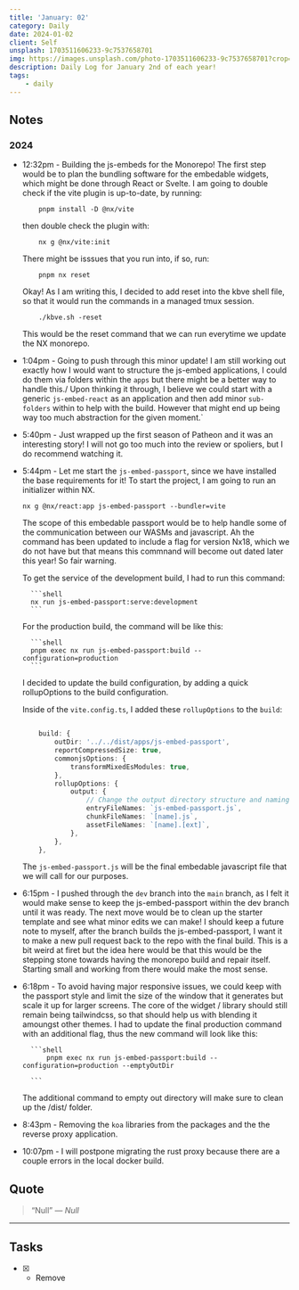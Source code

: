 ```yaml
---
title: 'January: 02'
category: Daily
date: 2024-01-02
client: Self
unsplash: 1703511606233-9c7537658701
img: https://images.unsplash.com/photo-1703511606233-9c7537658701?crop=entropy&cs=srgb&fm=jpg&ixid=MnwzNjM5Nzd8MHwxfHJhbmRvbXx8fHx8fHx8fDE2ODE3NDg2ODY&ixlib=rb-4.0.3&q=85
description: Daily Log for January 2nd of each year!
tags:
    - daily
---
```


## Notes

### 2024

- 12:32pm - Building the js-embeds for the Monorepo!
    The first step would be to plan the bundling software for the embedable widgets, which might be done through React or Svelte.
    I am going to double check if the vite plugin is up-to-date, by running:

    ```shell
        pnpm install -D @nx/vite
    ```
    
    then double check the plugin with:

    ```shell
        nx g @nx/vite:init
    ```

    There might be isssues that you run into, if so, run:

    ```shell
        pnpm nx reset
    ```

    Okay! As I am writing this, I decided to add reset into the kbve shell file, so that it would run the commands in a managed tmux session.

    ```shell
        ./kbve.sh -reset
    ```

    This would be the reset command that we can run everytime we update the NX monorepo.

- 1:04pm - Going to push through this minor update!
    I am still working out exactly how I would want to structure the js-embed applications, I could do them via folders within the `apps` but there might be a better way to handle this./
    Upon thinking it through, I believe we could start with a generic `js-embed-react` as an application and then add minor `sub-folders` within to help with the build.
    However that might end up being way too much abstraction for the given moment.` 

- 5:40pm - Just wrapped up the first season of Patheon and it was an interesting story! I will not go too much into the review or spoliers, but I do recommend watching it.

- 5:44pm - Let me start the `js-embed-passport`, since we have installed the base requirements for it!
    To start the project, I am going to run an initializer within NX.
    
    ```shell
    nx g @nx/react:app js-embed-passport --bundler=vite
    ```
    
    The scope of this embedable passport would be to help handle some of the communication between our WASMs and javascript.
    Ah the command has been updated to include a flag for version Nx18, which we do not have but that means this commnand will become out dated later this year! 
    So fair warning.

    To get the service of the development build, I had to run this command:

        ```shell
        nx run js-embed-passport:serve:development
        ```

    For the production build, the command will be like this:

        ```shell
        pnpm exec nx run js-embed-passport:build --configuration=production 
        ```
    
    I decided to update the build configuration, by adding a quick rollupOptions to the build configuration.

    Inside of the `vite.config.ts`, I added these `rollupOptions` to the `build`:

    ```ts

        build: {
            outDir: '../../dist/apps/js-embed-passport',
            reportCompressedSize: true,
            commonjsOptions: {
                transformMixedEsModules: true,
            },
            rollupOptions: {
                output: {
                    // Change the output directory structure and naming
                    entryFileNames: `js-embed-passport.js`,
                    chunkFileNames: `[name].js`,
                    assetFileNames: `[name].[ext]`,
                },
            },
        },

    ```

    The `js-embed-passport.js` will be the final embedable javascript file that we will call for our purposes.

- 6:15pm - I pushed through the `dev` branch into the `main` branch, as I felt it would make sense to keep the js-embed-passport within the dev branch until it was ready.
    The next move would be to clean up the starter template and see what minor edits we can make!
    I should keep a future note to myself, after the branch builds the js-embed-passport, I want it to make a new pull request back to the repo with the final build.
    This is a bit weird at firet but the idea here would be that this would be the stepping stone towards having the monorepo build and repair itself.
    Starting small and working from there would make the most sense.

- 6:18pm - To avoid having major responsive issues, we could keep with the passport style and limit the size of the window that it generates but scale it up for larger screens.
    The core of the widget / library should still remain being tailwindcss, so that should help us with blending it amoungst other themes.
    I had to update the final production command with an additional flag, thus the new command will look like this:

        ```shell
            pnpm exec nx run js-embed-passport:build --configuration=production --emptyOutDir

        ```
    The additional command to empty out directory will make sure to clean up the /dist/ folder.

- 8:43pm - Removing the `koa` libraries from the packages and the the reverse proxy application.

- 10:07pm - I will postpone migrating the rust proxy because there are a couple errors in the local docker build.

## Quote

>  “Null” 
>  — <cite>Null</cite>

---

## Tasks

- [X] - Remove
